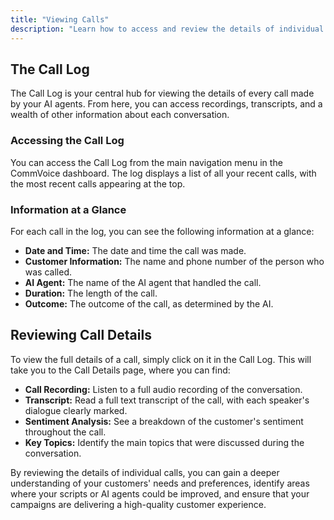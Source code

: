 ```yaml
---
title: "Viewing Calls"
description: "Learn how to access and review the details of individual calls in the CommVoice platform."
---
```


## The Call Log

The Call Log is your central hub for viewing the details of every call made by your AI agents. From here, you can access recordings, transcripts, and a wealth of other information about each conversation.

### Accessing the Call Log

You can access the Call Log from the main navigation menu in the CommVoice dashboard. The log displays a list of all your recent calls, with the most recent calls appearing at the top.

### Information at a Glance

For each call in the log, you can see the following information at a glance:

*   **Date and Time:** The date and time the call was made.
*   **Customer Information:** The name and phone number of the person who was called.
*   **AI Agent:** The name of the AI agent that handled the call.
*   **Duration:** The length of the call.
*   **Outcome:** The outcome of the call, as determined by the AI.

## Reviewing Call Details

To view the full details of a call, simply click on it in the Call Log. This will take you to the Call Details page, where you can find:

*   **Call Recording:**  Listen to a full audio recording of the conversation.
*   **Transcript:**  Read a full text transcript of the call, with each speaker's dialogue clearly marked.
*   **Sentiment Analysis:**  See a breakdown of the customer's sentiment throughout the call.
*   **Key Topics:**  Identify the main topics that were discussed during the conversation.

By reviewing the details of individual calls, you can gain a deeper understanding of your customers' needs and preferences, identify areas where your scripts or AI agents could be improved, and ensure that your campaigns are delivering a high-quality customer experience. 